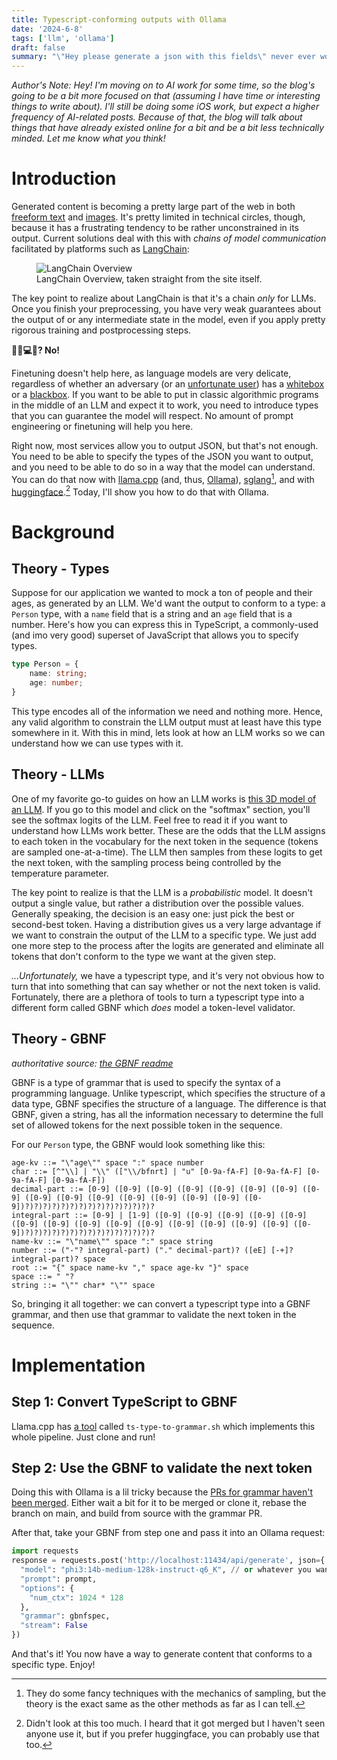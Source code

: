 ```yaml
---
title: Typescript-conforming outputs with Ollama
date: '2024-6-8'
tags: ['llm', 'ollama']
draft: false
summary: "\"Hey please generate a json with this fields\" never ever works. Can we do better?"
---
```


*Author's Note: Hey! I'm moving on to AI work for some time, so the blog's going to be a bit more focused on that (assuming I have time or interesting things to write about).
I'll still be doing some iOS work, but expect a higher frequency of AI-related posts. Because of that, the blog will talk about things that have already existed online for a bit and be a bit less technically minded. Let me know what you think!*

# Introduction

Generated content is becoming a pretty large part of the web in both [freeform text](https://www.aiweirdness.com/content/images/2022/09/Screen-Shot-2022-09-16-at-1.38.10-PM.png) and [images](https://x.com/aiartbot?lang=en).
It's pretty limited in technical circles, though, because it has a frustrating tendency to be rather unconstrained in its output.
Current solutions deal with this with *chains of model communication* facilitated by platforms such as [LangChain](https://www.langchain.com/):

<figure>
  <img src="https://cdn.prod.website-files.com/65b8cd72835ceeacd4449a53/65d3f0f1c87222dae11ba6c5_LC%20stack%20-%20FOR%20WEBSITE%20-%201x.png" alt="LangChain Overview" />
  <figcaption>LangChain Overview, taken straight from the site itself.</figcaption>
</figure>


The key point to realize about LangChain is that it's a chain *only* for LLMs. Once you finish your preprocessing, you have very weak guarantees
about the output of or any intermediate state in the model, even if you apply pretty rigorous training and postprocessing steps.

**🦙🔧💻🔁? No!**

Finetuning doesn't help here, as language models are very delicate, regardless of whether an adversary (or an [unfortunate user](https://www.reddit.com/r/IndiaTech/comments/1czdgbp/google_al_overview_suggests_adding_glue_to_get/))
has a [whitebox](https://arxiv.org/abs/2405.21018) or a [blackbox](https://arxiv.org/abs/2312.02119).
If you want to be able to put in classic algorithmic programs in the middle of an LLM and expect it to work, you need to introduce types that you can guarantee the model will respect.
No amount of prompt engineering or finetuning will help you here.

Right now, most services allow you to output JSON, but that's not enough. You need to be able to specify the types of the JSON you want to output, and you need to be able to do so in a way that the model can understand.
You can do that now with [llama.cpp](https://github.com/ggerganov/llama.cpp) (and, thus, [Ollama](https://ollama.com/)),
[sglang](https://lmsys.org/blog/2024-02-05-compressed-fsm/)[^2],
and with [huggingface](https://github.com/epfl-dlab/transformers-GCD-PR).[^1]
Today, I'll show you how to do that with Ollama.

[^1]: Didn't look at this too much. I heard that it got merged but I haven't seen anyone use it, but if you prefer huggingface, you can probably use that too.
[^2]: They do some fancy techniques with the mechanics of sampling, but the theory is the exact same as the other methods as far as I can tell.

# Background
## Theory - Types

Suppose for our application we wanted to mock a ton of people and their ages, as generated by an LLM.
We'd want the output to conform to a type: a `Person` type, with a `name` field that is a string and an `age` field that is a number.
Here's how you can express this in TypeScript, a commonly-used (and imo very good) superset of JavaScript that allows you to specify types.

```typescript
type Person = {
    name: string;
    age: number;
}
```

This type encodes all of the information we need and nothing more. Hence, any valid algorithm to constrain the LLM output must at least have this type somewhere in it.
With this in mind, lets look at how an LLM works so we can understand how we can use types with it.

## Theory - LLMs
One of my favorite go-to guides on how an LLM works is [this 3D model of an LLM](https://bbycroft.net/llm).
If you go to this model and click on the "softmax" section, you'll see the softmax logits of the LLM. Feel free to read it if you want to understand how LLMs work better.
These are the odds that the LLM assigns to each token in the vocabulary for the next token in the sequence (tokens are sampled one-at-a-time).
The LLM then samples from these logits to get the next token, with the sampling process being controlled by the temperature parameter.

The key point to realize is that the LLM is a *probabilistic* model. It doesn't output a single value, but rather a distribution over the possible values.
Generally speaking, the decision is an easy one: just pick the best or second-best token.
Having a distribution gives us a very large advantage if we want to constrain the output of the LLM to a specific type. 
We just add one more step to the process after the logits are generated and eliminate all tokens that don't conform to the type we want at the given step.

*...Unfortunately,* we have a typescript type, and it's very not obvious how to turn that into something that can say whether or not the next token is valid.
Fortunately, there are a plethora of tools to turn a typescript type into a different form called GBNF which *does* model a token-level validator.

## Theory - GBNF
*authoritative source: [the GBNF readme](https://github.com/ggerganov/llama.cpp/blob/master/grammars/README.md)*

GBNF is a type of grammar that is used to specify the syntax of a programming language.
Unlike typescript, which specifies the structure of a data type, GBNF specifies the structure of a language.
The difference is that GBNF, given a string, has all the information necessary to determine the full set of allowed tokens for the next possible token in the sequence.

For our `Person` type, the GBNF would look something like this:

```bnf
age-kv ::= "\"age\"" space ":" space number
char ::= [^"\\] | "\\" (["\\/bfnrt] | "u" [0-9a-fA-F] [0-9a-fA-F] [0-9a-fA-F] [0-9a-fA-F])
decimal-part ::= [0-9] ([0-9] ([0-9] ([0-9] ([0-9] ([0-9] ([0-9] ([0-9] ([0-9] ([0-9] ([0-9] ([0-9] ([0-9] ([0-9] ([0-9] ([0-9])?)?)?)?)?)?)?)?)?)?)?)?)?)?)?
integral-part ::= [0-9] | [1-9] ([0-9] ([0-9] ([0-9] ([0-9] ([0-9] ([0-9] ([0-9] ([0-9] ([0-9] ([0-9] ([0-9] ([0-9] ([0-9] ([0-9] ([0-9])?)?)?)?)?)?)?)?)?)?)?)?)?)?)?
name-kv ::= "\"name\"" space ":" space string
number ::= ("-"? integral-part) ("." decimal-part)? ([eE] [-+]? integral-part)? space
root ::= "{" space name-kv "," space age-kv "}" space
space ::= " "?
string ::= "\"" char* "\"" space
```

So, bringing it all together: we can convert a typescript type into a GBNF grammar, and then use that grammar to validate the next token in the sequence.

# Implementation
## Step 1: Convert TypeScript to GBNF
Llama.cpp has [a tool](https://github.com/ggerganov/llama.cpp/blob/master/examples/ts-type-to-grammar.sh) called `ts-type-to-grammar.sh` which implements this whole pipeline.
Just clone and run!

## Step 2: Use the GBNF to validate the next token
Doing this with Ollama is a lil tricky because the [PRs for grammar haven't been merged](https://github.com/ollama/ollama/pull/4525).
Either wait a bit for it to be merged or clone it, rebase the branch on main, and build from source with the grammar PR.

After that, take your GBNF from step one and pass it into an Ollama request:

```python
import requests
response = requests.post('http://localhost:11434/api/generate', json={
  "model": "phi3:14b-medium-128k-instruct-q6_K", // or whatever you want
  "prompt": prompt,
  "options": {
    "num_ctx": 1024 * 128
  },
  "grammar": gbnfspec,
  "stream": False
})
```

And that's it! You now have a way to generate content that conforms to a specific type. Enjoy!